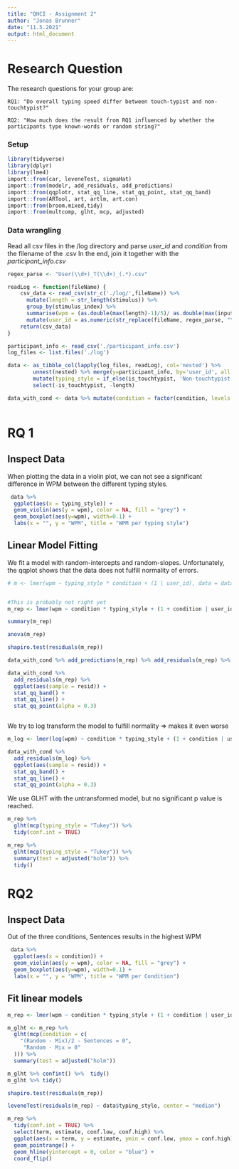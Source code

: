 ```yaml
---
title: "QHCI - Assignment 2"
author: "Jonas Brunner"
date: "11.5.2021"
output: html_document
---
```


# Research Question
The research questions for your group are:

	RQ1: "Do overall typing speed differ between touch-typist and non-touchtypist?"

	RQ2: "How much does the result from RQ1 influenced by whether the participants type known-words or random string?"
	

### Setup
```r
library(tidyverse)
library(dplyr)
library(lme4)
import::from(car, leveneTest, sigmaHat)
import::from(modelr, add_residuals, add_predictions)
import::from(qqplotr, stat_qq_line, stat_qq_point, stat_qq_band) 
import::from(ARTool, art, artlm, art.con)
import::from(broom.mixed,tidy)
import::from(multcomp, glht, mcp, adjusted) 


```


### Data wrangling
Read all csv files in the /log directory and parse *user_id* and *condition* from the filename of the .csv
In the end, join it together with the *participant_info.csv*

```r
regex_parse <- "User(\\d+)_T(\\d+)_(.*).csv"

readLog <- function(fileName) {
    csv_data <- read_csv(str_c('./log/',fileName)) %>% 
      mutate(length = str_length(stimulus)) %>% 
      group_by(stimulus_index) %>% 
      summarise(wpm = (as.double(max(length)-1)/5)/ as.double(max(input_time_ms)) * 60000, length = max(length)) %>% 
      mutate(user_id = as.numeric(str_replace(fileName, regex_parse, "\\1")), condition = str_replace(fileName, regex_parse, "\\3"))
    return(csv_data)
}

participant_info <- read_csv('./participant_info.csv')
log_files <- list.files('./log')

data <- as_tibble_col(lapply(log_files, readLog), col='nested') %>% 
        unnest(nested) %>% merge(y=participant_info, by='user_id', all.x = TRUE ) %>% 
        mutate(typing_style = if_else(is_touchtypist, 'Non-touchtypist', 'Touchtypist')) %>% 
        select(-is_touchtypist, -length)

data_with_cond <- data %>% mutate(condition = factor(condition, levels = c("Sentences", "Mix", "Random")), typing_style = factor(typing_style, levels = c("Non-touchtypist", "Touchtypist")))



```

# RQ 1
## Inspect Data
When plotting the data in a violin plot, we can not see a significant difference in WPM between 
the different typing styles.
```r
 data %>% 
  ggplot(aes(x = typing_style)) +
  geom_violin(aes(y = wpm), color = NA, fill = "grey") +
  geom_boxplot(aes(y=wpm), width=0.1) +
  labs(x = "", y = "WPM", title = "WPM per typing style")
```

## Linear Model Fitting
We fit a model with random-intercepts and random-slopes. Unfortunately, the qqplot shows that the data does not fulfill normality of errors.
```r
# m <- lmer(wpm ~ typing_style * condition + (1 | user_id), data = data_with_cond)


#This is probably not right yet
m_rep <- lmer(wpm ~ condition * typing_style + (1 + condition | user_id), data = data_with_cond)

summary(m_rep)

anova(m_rep)

shapiro.test(residuals(m_rep))

data_with_cond %>% add_predictions(m_rep) %>% add_residuals(m_rep) %>% ggplot(aes(x=pred)) + geom_hline(yintercept = 0, color="red") + geom_point(aes(y=resid))

data_with_cond %>% 
  add_residuals(m_rep) %>%
  ggplot(aes(sample = resid)) +
  stat_qq_band() +
  stat_qq_line() +
  stat_qq_point(alpha = 0.3)



```

We try to log transform the model to fulfill normality => makes it even worse

```r
m_log <- lmer(log(wpm) ~ condition * typing_style + (1 + condition | user_id), data = data_with_cond)

data_with_cond %>% 
  add_residuals(m_log) %>%
  ggplot(aes(sample = resid)) +
  stat_qq_band() +
  stat_qq_line() +
  stat_qq_point(alpha = 0.3)


```

We use GLHT with the untransformed model, but no significant p value is reached.
```r

m_rep %>% 
  glht(mcp(typing_style = "Tukey")) %>% 
  tidy(conf.int = TRUE)

m_rep %>% 
  glht(mcp(typing_style = "Tukey")) %>% 
  summary(test = adjusted("holm")) %>%
  tidy()

```



# RQ2
## Inspect Data
Out of the three conditions, Sentences results in the highest WPM
```r

 data %>% 
  ggplot(aes(x = condition)) +
  geom_violin(aes(y = wpm), color = NA, fill = "grey") +
  geom_boxplot(aes(y=wpm), width=0.1) +
  labs(x = "", y = "WPM", title = "WPM per Condition")

```


## Fit linear models
```r

m_rep <- lmer(wpm ~ condition * typing_style + (1 + condition | user_id), data = data_with_cond)

m_glht <- m_rep %>% 
  glht(mcp(condition = c(
    "(Random - Mix)/2 - Sentences = 0",
     "Random - Mix = 0"
  ))) %>% 
  summary(test = adjusted("holm"))

m_glht %>% confint() %>%  tidy()
m_glht %>% tidy()

shapiro.test(residuals(m_rep))

leveneTest(residuals(m_rep) ~ data$typing_style, center = "median")

m_rep %>%
  tidy(conf.int = TRUE) %>% 
  select(term, estimate, conf.low, conf.high) %>% 
  ggplot(aes(x = term, y = estimate, ymin = conf.low, ymax = conf.high)) +
  geom_pointrange() +
  geom_hline(yintercept = 0, color = "blue") +
  coord_flip()


```


